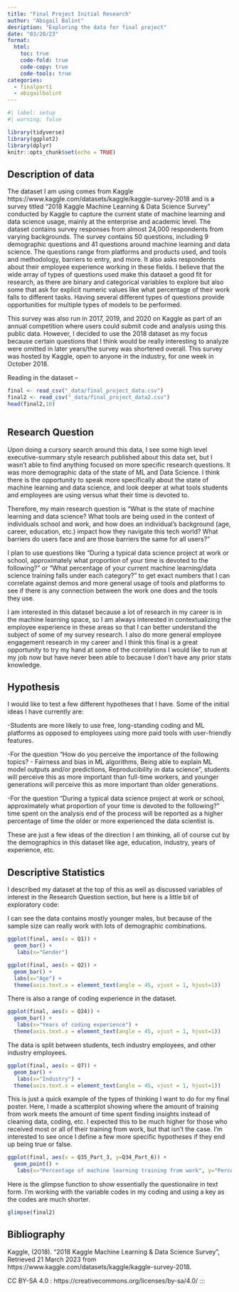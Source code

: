 ```yaml
---
title: "Final Project Initial Research"
author: "Abigail Balint"
desription: "Exploring the data for final project"
date: "03/20/23"
format:
  html:
    toc: true
    code-fold: true
    code-copy: true
    code-tools: true
categories:
  - finalpart1
  - abigailbalint
---
```


```r
#| label: setup
#| warning: false

library(tidyverse)
library(ggplot2)
library(dplyr)
knitr::opts_chunk$set(echo = TRUE)
```

## Description of data 

The dataset I am using comes from Kaggle https://www.kaggle.com/datasets/kaggle/kaggle-survey-2018 and is a survey titled "2018 Kaggle Machine Learning & Data Science Survey" conducted by Kaggle to capture the current state of machine learning and data science usage, mainly at the enterprise and academic level. The dataset contains survey responses from almost 24,000 respondents from varying backgrounds. The survey contains 50 questions, including 9 demographic questions and 41 questions around machine learning and data science. The questions range from platforms and products used, and tools and methodology, barriers to entry, and more. It also asks respondents about their employee experience working in these fields. I believe that the wide array of types of questions used make this dataset a good fit for research, as there are binary and categorical variables to explore but also some that ask for explicit numeric values like what percentage of their work falls to different tasks. Having several different types of questions provide opportunities for multiple types of models to be performed.

This survey was also run in 2017, 2019, and 2020 on Kaggle as part of an annual competition where users could submit code and analysis using this public data. However, I decided to use the 2018 dataset as my focus because certain questions that I think would be really interesting to analyze were omitted in later years/the survey was shortened overall. This survey was hosted by Kaggle, open to anyone in the industry, for one week in October 2018.


Reading in the dataset --

```r

final <- read_csv("_data/final_project_data.csv")
final2 <- read_csv("_data/final_project_data2.csv")
head(final2,10)
```
```r

```

## Research Question 

Upon doing a cursory search around this data, I see some high level executive-summary style research published about this data set, but I wasn't able to find anything focused on more specific research questions. It was more demographic data of the state of ML and Data Science. I think there is the opportunity to speak more specifically about the state of machine learning and data science, and look deeper at what tools students and employees are using versus what their time is devoted to.

Therefore, my main research question is "What is the state of machine learning and data science? What tools are being used in the context of individuals school and work, and how does an individual's background (age, career, education, etc.) impact how they navigate this tech world? What barriers do users face and are those barriers the same for all users?"

I plan to use questions like "During a typical data science project at work or school, approximately what proportion of your time is devoted to the following?" or "What percentage of your current machine learning/data science training falls under each category?" to get exact numbers that I can correlate against demos and more general usage of tools and platforms to see if there is any connection between the work one does and the tools they use.

I am interested in this dataset because a lot of research in my career is in the machine learning space, so I am always interested in contextualizing the employee experience in these areas so that I can better understand the subject of some of my survey research. I also do more general employee engagement research in my career and I think this final is a great opportunity to try my hand at some of the correlations I would like to run at my job now but have never been able to because I don't have any prior stats knowledge.

## Hypothesis

I would like to test a few different hypotheses that I have. Some of the initial ideas I have currently are:

-Students are more likely to use free, long-standing coding and ML platforms as opposed to employees using more paid tools with user-friendly features.

-For the question "How do you perceive the importance of the following topics? - Fairness and bias in ML algorithms, Being able to explain ML model outputs and/or predictions, Reproducibility in data science", students will perceive this as more important than full-time workers, and younger generations will perceive this as more important than older generations.

-For the question "During a typical data science project at work or school, approximately what proportion of your time is devoted to the following?" time spent on the analysis end of the process will be reported as a higher percentage of time the older or more experienced the data scientist is.

These are just a few ideas of the direction I am thinking, all of course cut by the demographics in this dataset like age, education, industry, years of experience, etc.


## Descriptive Statistics

I described my dataset at the top of this as well as discussed variables of interest in the Research Question section, but here is a little bit of exploratory code:
 
I can see the data contains mostly younger males, but because of the sample size can really work with lots of demographic combinations.

```r
ggplot(final, aes(x = Q1)) +
  geom_bar() +
   labs(x="Gender")
```

```r
ggplot(final, aes(x = Q2)) +
  geom_bar() +
  labs(x="Age") +
  theme(axis.text.x = element_text(angle = 45, vjust = 1, hjust=1))
```

There is also a range of coding experience in the dataset.
```r
ggplot(final, aes(x = Q24)) +
  geom_bar() +
   labs(x="Years of coding experience") +
  theme(axis.text.x = element_text(angle = 45, vjust = 1, hjust=1))
```
The data is split between students, tech industry employees, and other industry employees.
```r
ggplot(final, aes(x = Q7)) +
  geom_bar() +
   labs(x="Industry") +
  theme(axis.text.x = element_text(angle = 45, vjust = 1, hjust=1))
```
This is just a quick example of the types of thinking I want to do for my final poster. Here, I made a scatterplot showing where the amount of training from work meets the amount of time spent finding insights instead of cleaning data, coding, etc. I expected this to be much higher for those who received most or all of their training from work, but that isn't the case. I'm interested to see once I define a few more specific hypotheses if they end up being true or false.

```r
ggplot(final, aes(x = Q35_Part_3, y=Q34_Part_6)) +
  geom_point() +
   labs(x="Percentage of machine learning training from work", y="Percentage of project time spent finding insights")
```
Here is the glimpse function to show essentially the questionaiire in text form. I'm working with the variable codes in my coding and using a key as the codes are much shorter.
```r
glimpse(final2)
```


## Bibliography


Kaggle, (2018). “2018 Kaggle Machine Learning & Data Science Survey”, Retrieved 21 March 2023 from https://www.kaggle.com/datasets/kaggle/kaggle-survey-2018.

CC BY-SA 4.0 : https://creativecommons.org/licenses/by-sa/4.0/
:::